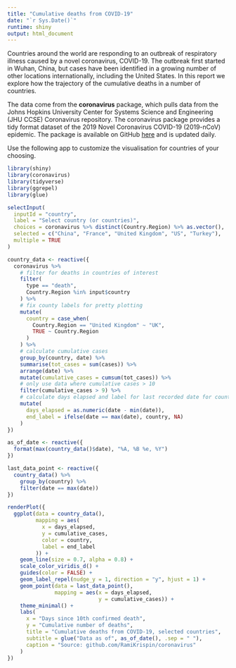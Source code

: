 ```yaml
---
title: "Cumulative deaths from COVID-19"
date: "`r Sys.Date()`"
runtime: shiny
output: html_document
---
```


Countries around the world are responding to an outbreak of respiratory illness caused by a novel coronavirus, COVID-19. The outbreak first started in Wuhan, China, but cases have been identified in a growing number of other locations internationally, including the United States. In this report we explore how the trajectory of the cumulative deaths in a number of countries.

The data come from the **coronavirus** package, which pulls data from the Johns Hopkins University Center for Systems Science and Engineering (JHU CCSE) Coronavirus repository. The coronavirus package provides a tidy format dataset of the 2019 Novel Coronavirus COVID-19 (2019-nCoV) epidemic. The package is available on GitHub [here](https://github.com/RamiKrispin/coronavirus) and is updated daily.

Use the following app to customize the visualisation for countries of your choosing.

```r
library(shiny)
library(coronavirus)
library(tidyverse)
library(ggrepel)
library(glue)

selectInput(
  inputId = "country",
  label = "Select country (or countries)",
  choices = coronavirus %>% distinct(Country.Region) %>% as.vector(),
  selected = c("China", "France", "United Kingdom", "US", "Turkey"),
  multiple = TRUE
)

country_data <- reactive({
  coronavirus %>%
    # filter for deaths in countries of interest
    filter(
      type == "death",
      Country.Region %in% input$country
    ) %>%
    # fix county labels for pretty plotting
    mutate(
      country = case_when(
        Country.Region == "United Kingdom" ~ "UK",
        TRUE ~ Country.Region
      )
    ) %>%
    # calculate cumulative cases
    group_by(country, date) %>%
    summarise(tot_cases = sum(cases)) %>%
    arrange(date) %>%
    mutate(cumulative_cases = cumsum(tot_cases)) %>%
    # only use data where cumulative cases > 10
    filter(cumulative_cases > 9) %>%
    # calculate days elapsed and label for last recorded date for country
    mutate(
      days_elapsed = as.numeric(date - min(date)),
      end_label = ifelse(date == max(date), country, NA)
    )
})

as_of_date <- reactive({
  format(max(country_data()$date), "%A, %B %e, %Y")
})

last_data_point <- reactive({
  country_data() %>%
    group_by(country) %>%
    filter(date == max(date))
})

renderPlot({
  ggplot(data = country_data(),
         mapping = aes(
           x = days_elapsed,
           y = cumulative_cases,
           color = country,
           label = end_label
         )) +
    geom_line(size = 0.7, alpha = 0.8) +
    scale_color_viridis_d() +
    guides(color = FALSE) +
    geom_label_repel(nudge_y = 1, direction = "y", hjust = 1) +
    geom_point(data = last_data_point(), 
               mapping = aes(x = days_elapsed, 
                             y = cumulative_cases)) +
    theme_minimal() +
    labs(
      x = "Days since 10th confirmed death",
      y = "Cumulative number of deaths",
      title = "Cumulative deaths from COVID-19, selected countries",
      subtitle = glue("Data as of", as_of_date(), .sep = " "),
      caption = "Source: github.com/RamiKrispin/coronavirus"
    )
})
```
